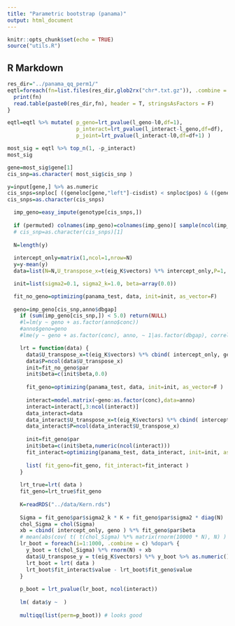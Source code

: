 ```yaml
---
title: "Parametric bootstrap (panama)"
output: html_document
---
```


```r
knitr::opts_chunk$set(echo = TRUE)
source("utils.R")
```

## R Markdown
```r
res_dir="../panama_qq_perm1/"
eqtl=foreach(fn=list.files(res_dir,glob2rx("chr*.txt.gz")), .combine = bind_rows) %do% {
  print(fn)
  read.table(paste0(res_dir,fn), header = T, stringsAsFactors = F)
}

eqtl=eqtl %>% mutate( p_geno=lrt_pvalue(l_geno-l0,df=1),
                      p_interact=lrt_pvalue(l_interact-l_geno,df=df), 
                      p_joint=lrt_pvalue(l_interact-l0,df=df+1) )

most_sig = eqtl %>% top_n(1, -p_interact)
most_sig
```

```r
gene=most_sig$gene[1]
cis_snp=as.character( most_sig$cis_snp )

y=input[gene,] %>% as.numeric
cis_snps=snploc[ ((geneloc[gene,"left"]-cisdist) < snploc$pos) & ((geneloc[gene,"right"]+cisdist) > snploc$pos), "snpid" ]
cis_snps=as.character(cis_snps)

  imp_geno=easy_impute(genotype[cis_snps,])
  
  if (permuted) colnames(imp_geno)=colnames(imp_geno)[ sample(ncol(imp_geno),ncol(imp_geno)) ]
  # cis_snp=as.character(cis_snps)[1]
  
  N=length(y)
  
  intercept_only=matrix(1,ncol=1,nrow=N)
  y=y-mean(y)
  data=list(N=N,U_transpose_x=t(eig_K$vectors) %*% intercept_only,P=1, U_transpose_y=t(eig_K$vectors) %*% y %>% as.numeric, lambda=eig_K$values)

  init=list(sigma2=0.1, sigma2_k=1.0, beta=array(0.0))

  fit_no_geno=optimizing(panama_test, data, init=init, as_vector=F)
  
  geno=imp_geno[cis_snp,anno$dbgap]
    if (sum(imp_geno[cis_snp,]) < 5.0) return(NULL)
    #l=lm(y ~ geno + as.factor(anno$conc))
    #anno$geno=geno
    #lme(y ~ geno + as.factor(conc), anno, ~ 1|as.factor(dbgap), correlation = corSymm(, fixed=T))

    lrt = function(data) {
      data$U_transpose_x=t(eig_K$vectors) %*% cbind( intercept_only, geno )
      data$P=ncol(data$U_transpose_x)
      init=fit_no_geno$par
      init$beta=c(init$beta,0.0)
      
      fit_geno=optimizing(panama_test, data, init=init, as_vector=F )
      
      interact=model.matrix(~geno:as.factor(conc),data=anno)
      interact=interact[,3:ncol(interact)]
      data_interact=data
      data_interact$U_transpose_x=t(eig_K$vectors) %*% cbind( intercept_only, geno, interact )
      data_interact$P=ncol(data_interact$U_transpose_x)
      
      init=fit_geno$par
      init$beta=c(init$beta,numeric(ncol(interact)))
      fit_interact=optimizing(panama_test, data_interact, init=init, as_vector=F)
      
      list( fit_geno=fit_geno, fit_interact=fit_interact )
    }
    
    lrt_true=lrt( data )
    fit_geno=lrt_true$fit_geno
    
    K=readRDS("../data/Kern.rds")
    
    Sigma = fit_geno$par$sigma2_k * K + fit_geno$par$sigma2 * diag(N)
    chol_Sigma = chol(Sigma)
    xb = cbind( intercept_only, geno ) %*% fit_geno$par$beta
    # mean(abs(cov( t( t(chol_Sigma) %*% matrix(rnorm(10000 * N), N) ) ) - Sigma))
    lr_boot = foreach(i=1:1000, .combine = c) %dopar% {
      y_boot = t(chol_Sigma) %*% rnorm(N) + xb
      data$U_transpose_y = t(eig_K$vectors) %*% y_boot %>% as.numeric()
      lrt_boot = lrt( data )
      lrt_boot$fit_interact$value - lrt_boot$fit_geno$value
    }
    
    p_boot = lrt_pvalue(lr_boot, ncol(interact))
    
    lm( data$y ~  )
    
    multiqq(list(perm=p_boot)) # looks good
```
